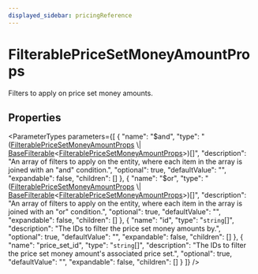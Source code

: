 ```yaml
---
displayed_sidebar: pricingReference
---
```



# FilterablePriceSetMoneyAmountProps

Filters to apply on price set money amounts.

## Properties

<ParameterTypes parameters={[
  {
    "name": "$and",
    "type": "([FilterablePriceSetMoneyAmountProps](FilterablePriceSetMoneyAmountProps.mdx) \\| [BaseFilterable](BaseFilterable.mdx)&#60;[FilterablePriceSetMoneyAmountProps](FilterablePriceSetMoneyAmountProps.mdx)&#62;)[]",
    "description": "An array of filters to apply on the entity, where each item in the array is joined with an \"and\" condition.",
    "optional": true,
    "defaultValue": "",
    "expandable": false,
    "children": []
  },
  {
    "name": "$or",
    "type": "([FilterablePriceSetMoneyAmountProps](FilterablePriceSetMoneyAmountProps.mdx) \\| [BaseFilterable](BaseFilterable.mdx)&#60;[FilterablePriceSetMoneyAmountProps](FilterablePriceSetMoneyAmountProps.mdx)&#62;)[]",
    "description": "An array of filters to apply on the entity, where each item in the array is joined with an \"or\" condition.",
    "optional": true,
    "defaultValue": "",
    "expandable": false,
    "children": []
  },
  {
    "name": "id",
    "type": "`string`[]",
    "description": "The IDs to filter the price set money amounts by.",
    "optional": true,
    "defaultValue": "",
    "expandable": false,
    "children": []
  },
  {
    "name": "price_set_id",
    "type": "`string`[]",
    "description": "The IDs to filter the price set money amount's associated price set.",
    "optional": true,
    "defaultValue": "",
    "expandable": false,
    "children": []
  }
]} />

